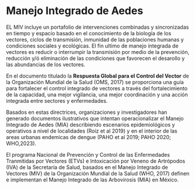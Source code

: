 # Manejo Integrado de Aedes

EL MIV incluye un portafolio de intervenciones combinadas y sincronizadas en tiempo y espacio basado en el conocimiento de la biología de los vectores, ciclos de transmisión, inmunidad de las poblaciones humanas y condiciones sociales y ecológicas. El fin ultimo de manejo integrada de vectores es reducir o interrumpir la transmisión por medio de la prevención, reducción y/ó eliminación de las condiciones que favorecen el desarollo y las abundancias de los vectores.

En el documento títulado la **Respuesta Global para el Control del Vector** de la Organización Mundial de la Salud (OMS, 2017) se proporciona una guía para fortalecer el control integrado de vectores a través del fortalecimiento de la capacidad, una mejor vigilancia, una mejor coordinación y una acción integrada entre sectores y enfermedades.

Basados en estas directrices, organizaciones y investigadores han generado documentos ilustrativos que intentan operacionalizar el Manejo Integrado de Aedes (MIA) describiendo escenarios epidemiológicos y operativos a nivel de localidades (Roiz et al 2019) y en el interior de las areas urbanas endemicas de dengue (PAHO et al 2019; PAHO 2020; WHO,2023).

El programa Nacional de Prevención y Control de las Enfermedades Tranmitidas por Vectores (ETVs) e Intoxicación por Veneno de Artrópodos (IVA) de la Secretaría de Salud, basados en el Manejo Integrado de Vectores (MIV) de la Organización Mundial de la Salud (WHO, 2017) definen e implementan el Manejo Integrado de las Arbovirosis (MIA) en México.

